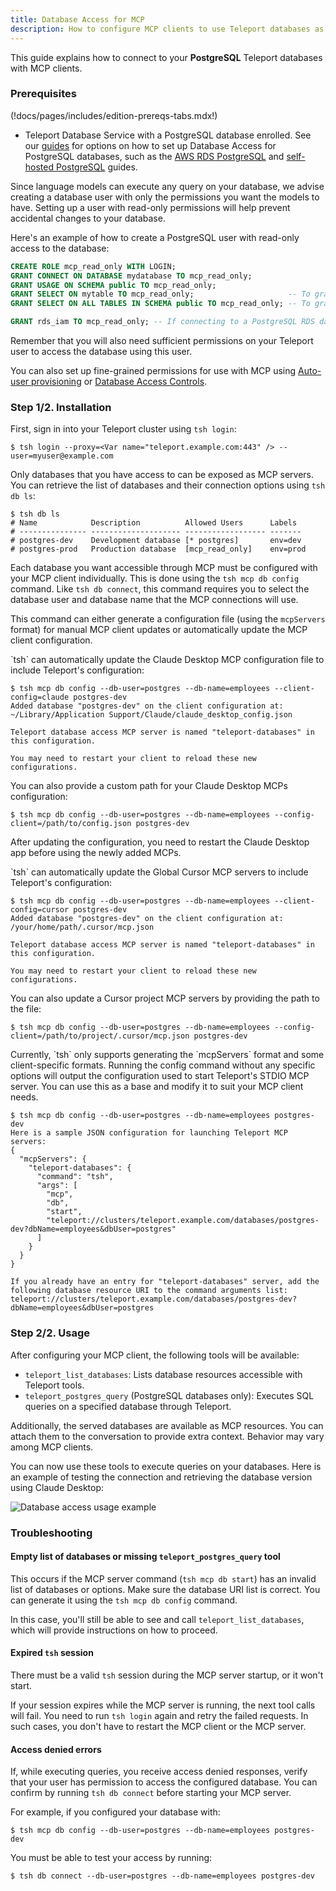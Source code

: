 ```yaml
---
title: Database Access for MCP
description: How to configure MCP clients to use Teleport databases as MCP servers.
---
```


This guide explains how to connect to your **PostgreSQL** Teleport databases with MCP clients.

### Prerequisites

(!docs/pages/includes/edition-prereqs-tabs.mdx!)

- Teleport Database Service with a PostgreSQL database enrolled. See our [guides](../../enroll-resources/database-access/database-access.mdx)
  for options on how to set up Database Access for PostgreSQL databases, such as
  the [AWS RDS PostgreSQL](../../enroll-resources/database-access/enroll-aws-databases/rds.mdx)
  and [self-hosted PostgreSQL](../../enroll-resources/database-access/enroll-self-hosted-databases/postgres-self-hosted.mdx) guides.

<Admonition type="warning" title="Security considerations">
Since language models can execute any query on your database, we advise creating
a database user with only the permissions you want the models to have. Setting
up a user with read-only permissions will help prevent accidental changes to
your database.

Here's an example of how to create a PostgreSQL user with read-only access to
the database:

```sql
CREATE ROLE mcp_read_only WITH LOGIN;
GRANT CONNECT ON DATABASE mydatabase TO mcp_read_only;
GRANT USAGE ON SCHEMA public TO mcp_read_only;
GRANT SELECT ON mytable TO mcp_read_only;                     -- To grant read access to a single table.
GRANT SELECT ON ALL TABLES IN SCHEMA public TO mcp_read_only; -- To grant read access to all tables in the "public" schema.

GRANT rds_iam TO mcp_read_only; -- If connecting to a PostgreSQL RDS database.
```

Remember that you will also need sufficient permissions on your Teleport user to
access the database using this user.

You can also set up fine-grained permissions for use with MCP using [Auto-user
provisioning](../../enroll-resources/database-access/auto-user-provisioning/postgres.mdx)
or [Database Access Controls](../../enroll-resources/database-access/rbac.mdx).
</Admonition>

### Step 1/2. Installation

First, sign in into your Teleport cluster using `tsh login`:

```code
$ tsh login --proxy=<Var name="teleport.example.com:443" /> --user=myuser@example.com
```

Only databases that you have access to can be exposed as MCP servers. You can
retrieve the list of databases and their connection options using `tsh db ls`:
  
```code
$ tsh db ls
# Name            Description          Allowed Users      Labels 
# --------------- -------------------- ------------------ -------
# postgres-dev    Development database [* postgres]       env=dev
# postgres-prod   Production database  [mcp_read_only]    env=prod
```

Each database you want accessible through MCP must be configured with your MCP
client individually. This is done using the `tsh mcp db config` command. Like
`tsh db connect`, this command requires you to select the database user and
database name that the MCP connections will use.

This command can either generate a configuration file (using the `mcpServers`
format) for manual MCP client updates or automatically update the MCP client
configuration.

<Tabs>
<TabItem label="Claude Desktop">
`tsh` can automatically update the Claude Desktop MCP configuration file to
include Teleport's configuration:

```code
$ tsh mcp db config --db-user=postgres --db-name=employees --client-config=claude postgres-dev
Added database "postgres-dev" on the client configuration at:
~/Library/Application Support/Claude/claude_desktop_config.json

Teleport database access MCP server is named "teleport-databases" in this configuration.

You may need to restart your client to reload these new configurations.
```

You can also provide a custom path for your Claude Desktop MCPs configuration:
```code
$ tsh mcp db config --db-user=postgres --db-name=employees --config-client=/path/to/config.json postgres-dev
```

After updating the configuration, you need to restart the Claude Desktop app
before using the newly added MCPs.
</TabItem>

<TabItem label="Cursor">
`tsh` can automatically update the Global Cursor MCP servers to include
Teleport's configuration:

```code
$ tsh mcp db config --db-user=postgres --db-name=employees --client-config=cursor postgres-dev
Added database "postgres-dev" on the client configuration at:
/your/home/path/.cursor/mcp.json

Teleport database access MCP server is named "teleport-databases" in this configuration.

You may need to restart your client to reload these new configurations.
```

You can also update a Cursor project MCP servers by providing the path to the
file:
```code
$ tsh mcp db config --db-user=postgres --db-name=employees --config-client=/path/to/project/.cursor/mcp.json postgres-dev
```
</TabItem>

<TabItem label="Others">
Currently, `tsh` only supports generating the `mcpServers` format and some
client-specific formats. Running the config command without any specific options
will output the configuration used to start Teleport's STDIO MCP server. You can
use this as a base and modify it to suit your MCP client needs.

```code
$ tsh mcp db config --db-user=postgres --db-name=employees postgres-dev
Here is a sample JSON configuration for launching Teleport MCP servers:
{
  "mcpServers": {
    "teleport-databases": {
      "command": "tsh",
      "args": [
        "mcp",
        "db",
        "start",
        "teleport://clusters/teleport.example.com/databases/postgres-dev?dbName=employees&dbUser=postgres"
      ]
    }
  }
}

If you already have an entry for "teleport-databases" server, add the following database resource URI to the command arguments list:
teleport://clusters/teleport.example.com/databases/postgres-dev?dbName=employees&dbUser=postgres
```
</TabItem>
</Tabs>

### Step 2/2. Usage

After configuring your MCP client, the following tools will be available:

- `teleport_list_databases`: Lists database resources accessible with Teleport tools.
- `teleport_postgres_query` (PostgreSQL databases only): Executes SQL queries on a specified database through Teleport.

Additionally, the served databases are available as MCP resources. You can
attach them to the conversation to provide extra context. Behavior may vary
among MCP clients.

You can now use these tools to execute queries on your databases. Here is an
example of testing the connection and retrieving the database version using
Claude Desktop:

![Database access usage example](../../../img/connect-your-client/model-context-protocol/usage-example-database-access.png)

### Troubleshooting

#### Empty list of databases or missing `teleport_postgres_query` tool

This occurs if the MCP server command (`tsh mcp db start`) has an invalid list
of databases or options. Make sure the database URI list is correct. You can
generate it using the `tsh mcp db config` command.

In this case, you'll still be able to see and call `teleport_list_databases`,
which will provide instructions on how to proceed.

#### Expired `tsh` session

There must be a valid `tsh` session during the MCP server startup, or it won't
start.

If your session expires while the MCP server is running, the next tool calls
will fail. You need to run `tsh login` again and retry the failed requests. In
such cases, you don't have to restart the MCP client or the MCP server.

#### Access denied errors

If, while executing queries, you receive access denied responses, verify that
your user has permission to access the configured database. You can confirm by
running `tsh db connect` before starting your MCP server.

For example, if you configured your database with:

```code
$ tsh mcp db config --db-user=postgres --db-name=employees postgres-dev
```

You must be able to test your access by running:

```code
$ tsh db connect --db-user=postgres --db-name=employees postgres-dev
```
